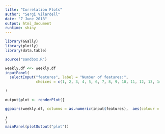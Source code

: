```yaml
---
title: "Correlation Plots"
author: "Sergi Vilardell"
date: "7 June 2018"
output: html_document
runtime: shiny
---
```



```r
library(GGally)
library(plotly)
library(data.table)

source("sandbox.R")

weekly.df <<- weekly.df
inputPanel(
  selectInput("features", label = "Number of features:",
              choices = c(1, 2, 3, 4, 5, 6, 7, 8, 9, 10, 11, 12, 13, 14 ,15 ,16 ,17 ,18), selected = c(3,5,6,7), multiple = T)

)
  
output$plot <- renderPlot({

ggpairs(weekly.df, columns = as.numeric(input$features),  aes(colour = weekly.df$feature_18, alpha = 0.5))

}
)
mainPanel(plotOutput("plot"))


```
